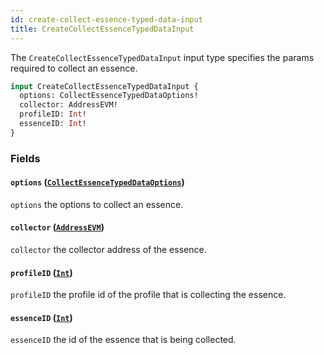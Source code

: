 ```yaml
---
id: create-collect-essence-typed-data-input
title: CreateCollectEssenceTypedDataInput
---
```



The `CreateCollectEssenceTypedDataInput` input type specifies the params required to collect an essence.

```graphql
input CreateCollectEssenceTypedDataInput {
  options: CollectEssenceTypedDataOptions!
  collector: AddressEVM!
  profileID: Int!
  essenceID: Int!
}
```


### Fields

#### `options` ([`CollectEssenceTypedDataOptions`](/reference/inputs/collect-essence-typed-data-options))

`options` the options to collect an essence.


#### `collector` ([`AddressEVM`](/reference/scalars/address-evm))

`collector` the collector address of the essence.


#### `profileID` ([`Int`](/reference/scalars/int))

`profileID` the profile id of the profile that is collecting the essence.


#### `essenceID` ([`Int`](/reference/scalars/int))

`essenceID` the id of the essence that is being collected.




